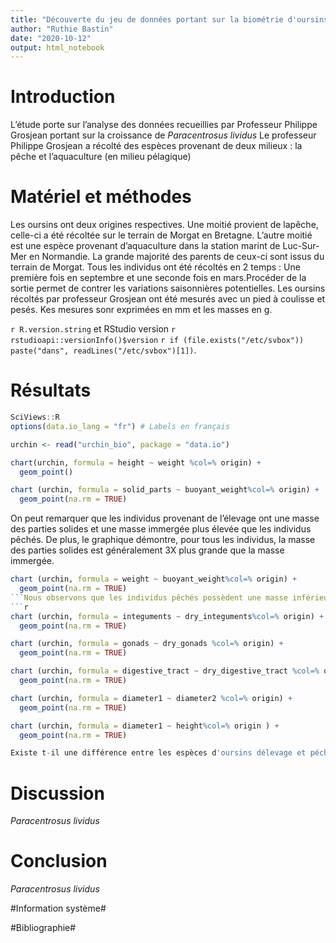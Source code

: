 ```yaml
---
title: "Découverte du jeu de données portant sur la biométrie d'oursins"
author: "Ruthie Bastin"
date: "2020-10-12"
output: html_notebook
---
```



# Introduction 
L'étude porte sur l'analyse des données recueillies par Professeur Philippe Grosjean portant sur la croissance de *Paracentrosus lividus*
Le professeur Philippe Grosjean a récolté des espèces provenant de deux milieux : la pêche et l'aquaculture (en milieu pélagique)

# Matériel et méthodes
Les oursins ont deux origines respectives. Une moitié provient de lapêche, celle-ci a été récoltée sur le terrain de Morgat en Bretagne. L'autre moitié est une espèce provenant d'aquaculture dans la station marint de Luc-Sur-Mer en Normandie. La grande majorité des parents de ceux-ci sont issus du terrain de Morgat. Tous les individus ont été récoltés en 2 temps : Une première fois en septembre et une seconde fois en mars.Procéder de la sortie permet de contrer les variations saisonnières potentielles.
Les oursins récoltés par professeur Grosjean ont été mesurés avec un pied à coulisse et pesés. Kes mesures sonr exprimées en mm et les masses en g.


`r R.version.string` et RStudio version `r rstudioapi::versionInfo()$version` `r if (file.exists("/etc/svbox")) paste("dans", readLines("/etc/svbox")[1])`.




# Résultats


```r
SciViews::R
options(data.io_lang = "fr") # Labels en français
```


```r
urchin <- read("urchin_bio", package = "data.io")
```
```r
chart(urchin, formula = height ~ weight %col=% origin) +
  geom_point()
```

```r
chart (urchin, formula = solid_parts ~ buoyant_weight%col=% origin) +
  geom_point(na.rm = TRUE)
```
On peut remarquer que les individus provenant de l'élevage ont une masse des parties solides et une masse immergée plus élevée que les individus pêchés. De plus, le graphique démontre, pour tous les individus, la masse des parties solides est généralement 3X plus grande que la masse immergée.
```r
chart (urchin, formula = weight ~ buoyant_weight%col=% origin) +
  geom_point(na.rm = TRUE)
```Nous observons que les individus pêchés possèdent une masse inférieur à celle des individus issus de l'aquaculture
```r

chart (urchin, formula = integuments ~ dry_integuments%col=% origin) +
  geom_point(na.rm = TRUE)
```
```r
chart (urchin, formula = gonads ~ dry_gonads %col=% origin) +
  geom_point(na.rm = TRUE)
```
```r
chart (urchin, formula = digestive_tract ~ dry_digestive_tract %col=% origin) +
  geom_point(na.rm = TRUE)
```
```r
chart (urchin, formula = diameter1 ~ diameter2 %col=% origin) +
  geom_point(na.rm = TRUE)
```
```r
chart (urchin, formula = diameter1 ~ height%col=% origin ) +
  geom_point(na.rm = TRUE)
```
```r
Existe t-il une différence entre les espèces d'oursins délevage et péchées ?
```
# Discussion#
*Paracentrosus lividus*

# Conclusion #
*Paracentrosus lividus*

#Information système#

#Bibliographie#


